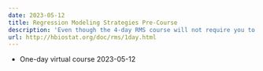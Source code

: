 ```yaml
---
date: 2023-05-12
title: Regression Modeling Strategies Pre-Course
description: 'Even though the 4-day RMS course will not require you to use R interactively, those participants who wish to learn more about R or attain the regression knowledge prerequisite for the 4-day course may wish to take this optional one-day Pre-RMS workshop to enhance R and RStudio) skills, learn about multiple linear regression (a prerequisite for the 4-day course), and to get an introduction to the R rms package that will be used throughout the 4-day course. The course web site is [here](http://hbiostat.org/doc/rms/1day.html).  The course introduces an R workflow for the entire analysis project cycle.'
url: http://hbiostat.org/doc/rms/1day.html
---
```

* One-day virtual course 2023-05-12



